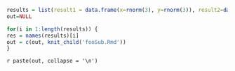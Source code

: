 

```r
results = list(result1 = data.frame(x=rnorm(3), y=rnorm(3)), result2=data.frame(x=rnorm(3), y=rnorm(3)))
out=NULL

for(i in 1:length(results)) {
res = names(results)[i]
out = c(out, knit_child('fooSub.Rmd'))
}
```

`r paste(out, collapse = '\n')`